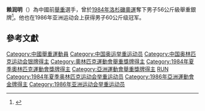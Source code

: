 {{BLP sources}}
{{MedalTableTop}}
{{MedalSport|男子舉重}}
{{MedalCompetition|Olympics}}
{{MedalSilver | [[1984年夏季奥林匹克运动会|1984年 洛杉磯]] | [[1984年夏季奧林匹克運動會舉重比賽|56 kg]]}}
{{MedalBottom}}

'''赖润明'''（{{bd|1963年|5月5日}}）為中國前[[舉重|舉重]]選手，曾於[[1984年夏季奥林匹克运动会|1984年洛杉磯奧運]]奪下男子56公斤級舉重銀牌<ref>{{Cite web |url=http://www.sports-reference.com/olympics/athletes/la/lai-runming-1.html |title=Olympic results |accessdate=2016-08-23 |archive-date=2009-05-03 |archive-url=https://web.archive.org/web/20090503103324/http://www.sports-reference.com/olympics/athletes/la/lai-runming-1.html |dead-url=yes }}</ref>。他也在1986年亚洲运动会上获得男子60公斤级冠军。

==參考文獻==
{{Reflist}}

{{DEFAULTSORT:Lai Runming}}
[[Category:中國舉重運動員|Category:中國舉重運動員]]
[[Category:中国奥运举重运动员|Category:中国奥运举重运动员]]
[[Category:中国奥林匹克运动会银牌得主|Category:中国奥林匹克运动会银牌得主]]
[[Category:奧林匹克運動會舉重獎牌得主|Category:奧林匹克運動會舉重獎牌得主]]
[[Category:1984年夏季奧林匹克運動會獎牌得主|Category:1984年夏季奧林匹克運動會獎牌得主]]
[[Category:亞洲運動會舉重獎牌得主|Category:亞洲運動會舉重獎牌得主]]
[[Category:赖姓|RUN]]
[[Category:1984年夏季奥林匹克运动会举重运动员|Category:1984年夏季奥林匹克运动会举重运动员]]
[[Category:1986年亞洲運動會金牌得主|Category:1986年亞洲運動會金牌得主]]
[[Category:1986年亚洲运动会举重运动员|Category:1986年亚洲运动会举重运动员]]